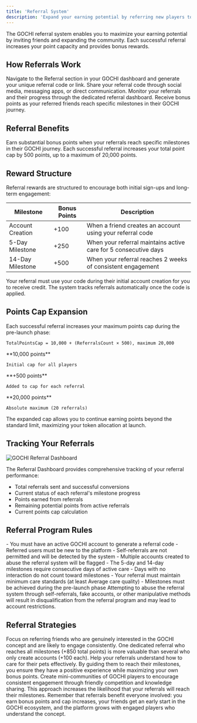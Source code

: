 ```yaml
---
title: 'Referral System'
description: 'Expand your earning potential by referring new players to GOCHI'
---
```


The GOCHI referral system enables you to maximize your earning potential by inviting friends and expanding the community. Each successful referral increases your point capacity and provides bonus rewards.

## How Referrals Work

<Steps>
  <Step title="Generate Your Referral Code">
    Navigate to the Referral section in your GOCHI dashboard and generate your unique referral code or link.
  </Step>
  <Step title="Share With Friends">
    Share your referral code through social media, messaging apps, or direct communication.
  </Step>
  <Step title="Track Referrals">
    Monitor your referrals and their progress through the dedicated referral dashboard.
  </Step>
  <Step title="Earn Rewards">
    Receive bonus points as your referred friends reach specific milestones in their GOCHI journey.
  </Step>
</Steps>

## Referral Benefits

<CardGroup cols={2}>
  <Card title="Bonus Points" icon="coins">
    Earn substantial bonus points when your referrals reach specific milestones in their GOCHI journey.
  </Card>
  <Card title="Increased Points Cap" icon="arrow-up-right-dots">
    Each successful referral increases your total point cap by 500 points, up to a maximum of 20,000 points.
  </Card>
</CardGroup>

## Reward Structure

Referral rewards are structured to encourage both initial sign-ups and long-term engagement:

| Milestone | Bonus Points | Description |
|-----------|--------------|-------------|
| Account Creation | +100 | When a friend creates an account using your referral code |
| 5-Day Milestone | +250 | When your referral maintains active care for 5 consecutive days |
| 14-Day Milestone | +500 | When your referral reaches 2 weeks of consistent engagement |

<Note>
Your referral must use your code during their initial account creation for you to receive credit. The system tracks referrals automatically once the code is applied.
</Note>

## Points Cap Expansion

Each successful referral increases your maximum points cap during the pre-launch phase:

```
TotalPointsCap = 10,000 + (ReferralsCount × 500), maximum 20,000
```

<CardGroup cols={3}>
  <Card title="Base Cap" icon="play">
    **10,000 points**
    
    Initial cap for all players
  </Card>
  <Card title="Per Referral" icon="user-plus">
    **+500 points**
    
    Added to cap for each referral
  </Card>
  <Card title="Maximum Cap" icon="trophy">
    **20,000 points**
    
    Absolute maximum (20 referrals)
  </Card>
</CardGroup>

The expanded cap allows you to continue earning points beyond the standard limit, maximizing your token allocation at launch.

## Tracking Your Referrals

<Frame>
  <img src="/images/referral-dashboard.png" alt="GOCHI Referral Dashboard" />
</Frame>

The Referral Dashboard provides comprehensive tracking of your referral performance:

- Total referrals sent and successful conversions
- Current status of each referral's milestone progress
- Points earned from referrals
- Remaining potential points from active referrals
- Current points cap calculation

## Referral Program Rules

<AccordionGroup>
  <Accordion title="Eligibility">
    - You must have an active GOCHI account to generate a referral code
    - Referred users must be new to the platform
    - Self-referrals are not permitted and will be detected by the system
    - Multiple accounts created to abuse the referral system will be flagged
  </Accordion>
  
  <Accordion title="Milestone Requirements">
    - The 5-day and 14-day milestones require consecutive days of active care
    - Days with no interaction do not count toward milestones
    - Your referral must maintain minimum care standards (at least Average care quality)
    - Milestones must be achieved during the pre-launch phase
  </Accordion>
</AccordionGroup>

<Warning>
Attempting to abuse the referral system through self-referrals, fake accounts, or other manipulative methods will result in disqualification from the referral program and may lead to account restrictions.
</Warning>

## Referral Strategies

<AccordionGroup>
  <Accordion title="Quality Over Quantity">
    Focus on referring friends who are genuinely interested in the GOCHI concept and are likely to engage consistently. One dedicated referral who reaches all milestones (+850 total points) is more valuable than several who only create accounts (+100 each).
  </Accordion>
  
  <Accordion title="Educational Support">
    Help your referrals understand how to care for their pets effectively. By guiding them to reach their milestones, you ensure they have a positive experience while maximizing your own bonus points.
  </Accordion>
  
  <Accordion title="Community Building">
    Create mini-communities of GOCHI players to encourage consistent engagement through friendly competition and knowledge sharing. This approach increases the likelihood that your referrals will reach their milestones.
  </Accordion>
</AccordionGroup>

<Tip>
Remember that referrals benefit everyone involved: you earn bonus points and cap increases, your friends get an early start in the GOCHI ecosystem, and the platform grows with engaged players who understand the concept.
</Tip>